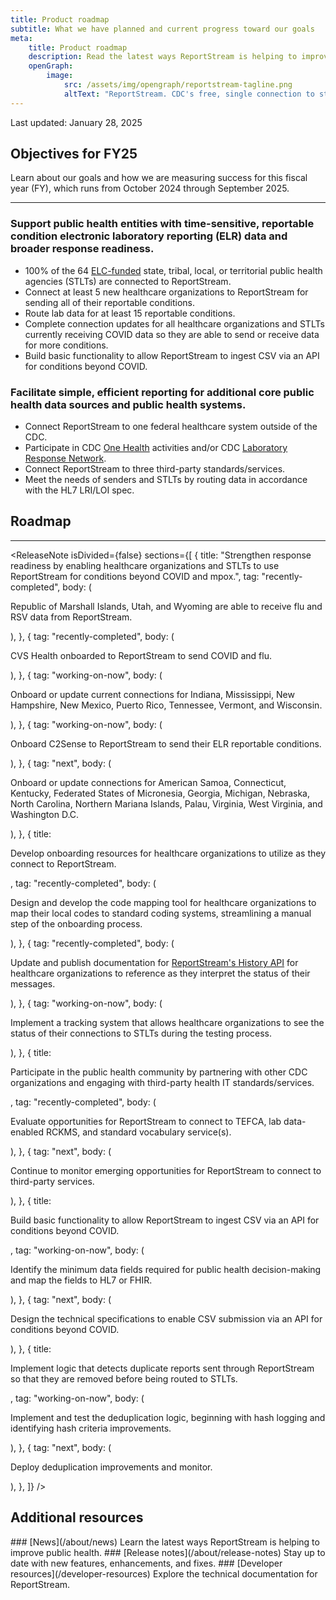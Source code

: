 ```yaml
---
title: Product roadmap
subtitle: What we have planned and current progress toward our goals
meta:
    title: Product roadmap
    description: Read the latest ways ReportStream is helping to improve public health.
    openGraph:
        image:
            src: /assets/img/opengraph/reportstream-tagline.png
            altText: "ReportStream. CDC's free, single connection to streamline your data transfer and improve public health. The words are surrounded by illustration of lines and boxes connected by colorful dots."
---
```



<LayoutSidenav>
<Sidenav />
</LayoutSidenav>

<p className="usa-timestamp">Last updated: January 28, 2025</p>

## Objectives for FY25
Learn about our goals and how we are measuring success for this fiscal year (FY), which runs from October 2024 through September 2025.

<hr className="rs-hr--base-lighter-alternate" />

### Support public health entities with time-sensitive, reportable condition electronic laboratory reporting (ELR) data and broader response readiness.
* 100% of the 64 <A href="https://www.cdc.gov/epidemiology-laboratory-capacity/php/about/" target="_blank">ELC-funded</A> state, tribal, local, or territorial public health agencies (STLTs) are connected to ReportStream.
* Connect at least 5 new healthcare organizations to ReportStream for sending all of their reportable conditions. 
* Route lab data for at least 15 reportable conditions. 
* Complete connection updates for all healthcare organizations and STLTs currently receiving COVID data so they are able to send or receive data for more conditions.  
* Build basic functionality to allow ReportStream to ingest CSV via an API for conditions beyond COVID. 

### Facilitate simple, efficient reporting for additional core public health data sources and public health systems.
* Connect ReportStream to one federal healthcare system outside of the CDC. 
* Participate in CDC <A href="https://www.cdc.gov/one-health/index.html">One Health</A> activities and/or CDC <A href="https://emergency.cdc.gov/lrn/">Laboratory Response Network</A>. 
* Connect ReportStream to three third-party standards/services. 
* Meet the needs of senders and STLTs by routing data in accordance with the HL7 LRI/LOI spec. 

## Roadmap
<hr className="rs-hr--base-lighter-alternate" />

<ReleaseNote
    isDivided={false}
    sections={[
        {
            title: "Strengthen response readiness by enabling healthcare organizations and STLTs to use ReportStream for conditions beyond COVID and mpox.",
            tag: "recently-completed",
            body: (
                <p>
                    Republic of Marshall Islands, Utah, and Wyoming are able to receive flu and RSV data from ReportStream.
                </p>
            ),
        },
        {
            tag: "recently-completed",
            body: (
                <p>
                    CVS Health onboarded to ReportStream to send COVID and flu.
                </p>
            ),
        },
        {
            tag: "working-on-now",
            body: (
                <p>
                    Onboard or update current connections for Indiana, Mississippi, New Hampshire, New Mexico, Puerto Rico, Tennessee, Vermont, and Wisconsin.
                </p>
            ),
        },
        {
            tag: "working-on-now",
            body: (
                <p>
                    Onboard C2Sense to ReportStream to send their ELR reportable conditions.
                </p>
            ),
        },
        {
            tag: "next",
            body: (
                <p>Onboard or update connections for American Samoa, Connecticut, Kentucky, Federated States of Micronesia, Georgia, Michigan, Nebraska, North Carolina, Northern Mariana Islands, Palau, Virginia, West Virginia, and Washington D.C.</p>
            ),
        },
        {
            title:<p>Develop onboarding resources for healthcare organizations to utilize as they connect to ReportStream.</p>,
            tag: "recently-completed",
            body: (
                <p>
                    Design and develop the code mapping tool for healthcare organizations to map their local codes to standard coding systems, streamlining a manual step of the onboarding process.
                </p>
            ),
        },
        {
            tag: "recently-completed",
            body: (
                <p>
                    Update and publish documentation for <A href="https://github.com/CDCgov/prime-reportstream/blob/main/prime-router/docs/universal-pipeline/submission-history.md">ReportStream's History API</A> for healthcare organizations to reference as they interpret the status of their messages.
                </p>
            ),
        },
        {
            tag: "working-on-now",
            body: (
                <p>Implement a tracking system that allows healthcare organizations to see the status of their connections to STLTs during the testing process.</p>
            ),
        },
        {
            title:<p>Participate in the public health community by partnering with other CDC organizations and engaging with third-party health IT standards/services.</p>,
            tag: "recently-completed",
            body: (
                <p>Evaluate opportunities for ReportStream to connect to TEFCA, lab data-enabled RCKMS, and standard vocabulary service(s).</p>
            ),
        },
        {
            tag: "next",
            body: (
                <p>Continue to monitor emerging opportunities for ReportStream to connect to third-party services.</p>
            ),
        },
        {
            title:<p>Build basic functionality to allow ReportStream to ingest CSV via an API for conditions beyond COVID.</p>,
            tag: "working-on-now",
            body: (
                <p>Identify the minimum data fields required for public health decision-making and map the fields to HL7 or FHIR.</p>
            ),
        },
        {
            tag: "next",
            body: (
                <p>Design the technical specifications to enable CSV submission via an API for conditions beyond COVID.</p>
            ),
        },
        {
            title:<p>Implement logic that detects duplicate reports sent through ReportStream so that they are removed before being routed to STLTs.</p>,
            tag: "working-on-now",
            body: (
                <p>Implement and test the deduplication logic, beginning with hash logging and identifying hash criteria improvements.</p>
            ),
        },
        {
            tag: "next",
            body: (
                <p>Deploy deduplication improvements and monitor.</p>
            ),
        },
    ]}
/>

## Additional resources

<CardGroup>
<Card gridLayout={{tablet: {col: 4}}}>

<CardHeader>
### [News](/about/news)
</CardHeader>
<CardBody>
Learn the latest ways ReportStream is helping to improve public health.
</CardBody>
</Card>
<Card gridLayout={{tablet: {col: 4}}}>
<CardHeader>
### [Release notes](/about/release-notes)
</CardHeader>
<CardBody>
Stay up to date with new features, enhancements, and fixes.
</CardBody>
</Card>
<Card gridLayout={{tablet: {col: 4}}}>
<CardHeader>
### [Developer resources](/developer-resources)
</CardHeader>
<CardBody>
Explore the technical documentation for ReportStream.
</CardBody>
</Card>
</CardGroup>